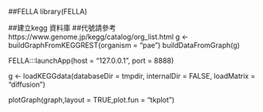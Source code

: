 ##FELLA
library(FELLA)


##建立kegg 資料庫 
##代號請參考 https://www.genome.jp/kegg/catalog/org_list.html
g <- buildGraphFromKEGGREST(organism = "pae")
buildDataFromGraph(g)

FELLA:::launchApp(host = "127.0.0.1", port = 8888)




g <- loadKEGGdata(databaseDir = tmpdir,
                  internalDir = FALSE,
                  loadMatrix = "diffusion")
                  
plotGraph(graph,layout = TRUE,plot.fun = "tkplot")